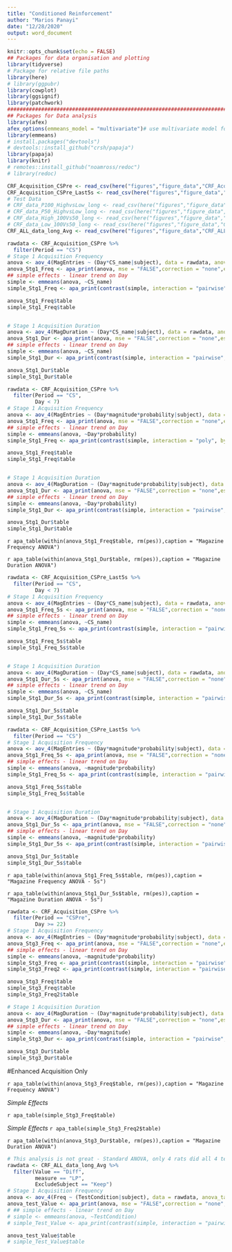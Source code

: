 ```yaml
---
title: "Conditioned Reinforcement"
author: "Marios Panayi"
date: "12/28/2020"
output: word_document
---
```


```r
knitr::opts_chunk$set(echo = FALSE)
## Packages for data organisation and plotting
library(tidyverse)
# Package for relative file paths
library(here)
# library(ggpubr)
library(cowplot)
library(ggsignif)
library(patchwork)
################################################################################
## Packages for Data analysis
library(afex)
afex_options(emmeans_model = "multivariate")# use multivariate model for all follow-up tests.
library(emmeans)
# install.packages("devtools")
# devtools::install_github("crsh/papaja")
library(papaja)
library(knitr)
# remotes::install_github("noamross/redoc")
# library(redoc)
```



```r
CRF_Acquisition_CSPre <- read_csv(here("figures","figure_data","CRF_Acquisition_CSPre.csv"))
CRF_Acquisition_CSPre_Last5s <- read_csv(here("figures","figure_data","CRF_Acquisition_CSPre_Last5s.csv"))
# Test Data
# CRF_data_P100_HighvsLow_long <- read_csv(here("figures","figure_data","CRF_data_P100_HighvsLow_long.csv"))
# CRF_data_P50_HighvsLow_long <- read_csv(here("figures","figure_data","CRF_data_P50_HighvsLow_long.csv"))
# CRF_data_High_100Vs50_long <- read_csv(here("figures","figure_data","CRF_data_High_100Vs50_long.csv"))
# CRF_data_Low_100Vs50_long <- read_csv(here("figures","figure_data","CRF_data_Low_100Vs50_long.csv"))
CRF_ALL_data_long_Avg <- read_csv(here("figures","figure_data","CRF_ALL_data_long_Avg.csv"))


```



```r
rawdata <- CRF_Acquisition_CSPre %>% 
  filter(Period == "CS")
# Stage 1 Acquisition Frequency
anova <- aov_4(MagEntries ~ (Day*CS_name|subject), data = rawdata, anova_table = list(correction = "none", es = "pes"))
anova_Stg1_Freq <- apa_print(anova, mse = "FALSE",correction = "none",es = "pes")
## simple effects - linear trend on Day
simple <- emmeans(anova, ~CS_name)
simple_Stg1_Freq <- apa_print(contrast(simple, interaction = "pairwise", adjust = "tukey"))

anova_Stg1_Freq$table
simple_Stg1_Freq$table


# Stage 1 Acquisition Duration
anova <- aov_4(MagDuration ~ (Day*CS_name|subject), data = rawdata, anova_table = list(correction = "none", es = "pes"))
anova_Stg1_Dur <- apa_print(anova, mse = "FALSE",correction = "none",es = "pes")
## simple effects - linear trend on Day
simple <- emmeans(anova, ~CS_name)
simple_Stg1_Dur <- apa_print(contrast(simple, interaction = "pairwise", adjust = "tukey"))

anova_Stg1_Dur$table
simple_Stg1_Dur$table

```



```r
rawdata <- CRF_Acquisition_CSPre %>% 
  filter(Period == "CS",
         Day < 7)
# Stage 1 Acquisition Frequency
anova <- aov_4(MagEntries ~ (Day*magnitude*probability|subject), data = rawdata, anova_table = list(correction = "none", es = "pes"))
anova_Stg1_Freq <- apa_print(anova, mse = "FALSE",correction = "none",es = "pes")
## simple effects - linear trend on Day
simple <- emmeans(anova, ~Day*probability)
simple_Stg1_Freq <- apa_print(contrast(simple, interaction = "poly", by = "probability", adjust = "tukey"))

anova_Stg1_Freq$table
simple_Stg1_Freq$table


# Stage 1 Acquisition Duration
anova <- aov_4(MagDuration ~ (Day*magnitude*probability|subject), data = rawdata, anova_table = list(correction = "none", es = "pes"))
anova_Stg1_Dur <- apa_print(anova, mse = "FALSE",correction = "none",es = "pes")
## simple effects - linear trend on Day
simple <- emmeans(anova, ~Day*probability)
simple_Stg1_Dur <- apa_print(contrast(simple, interaction = "pairwise", by = "Day", adjust = "tukey"))

anova_Stg1_Dur$table
simple_Stg1_Dur$table
```


`r apa_table(within(anova_Stg1_Freq$table, rm(pes)),caption = "Magazine Frequency ANOVA")`



`r apa_table(within(anova_Stg1_Dur$table, rm(pes)),caption = "Magazine Duration ANOVA")`


```r
rawdata <- CRF_Acquisition_CSPre_Last5s %>% 
  filter(Period == "CS",
         Day < 7)
# Stage 1 Acquisition Frequency
anova <- aov_4(MagEntries ~ (Day*CS_name|subject), data = rawdata, anova_table = list(correction = "none", es = "pes"))
anova_Stg1_Freq_5s <- apa_print(anova, mse = "FALSE",correction = "none",es = "pes")
## simple effects - linear trend on Day
simple <- emmeans(anova, ~CS_name)
simple_Stg1_Freq_5s <- apa_print(contrast(simple, interaction = "pairwise", adjust = "tukey"))

anova_Stg1_Freq_5s$table
simple_Stg1_Freq_5s$table


# Stage 1 Acquisition Duration
anova <- aov_4(MagDuration ~ (Day*CS_name|subject), data = rawdata, anova_table = list(correction = "none", es = "pes"))
anova_Stg1_Dur_5s <- apa_print(anova, mse = "FALSE",correction = "none",es = "pes")
## simple effects - linear trend on Day
simple <- emmeans(anova, ~CS_name)
simple_Stg1_Dur_5s <- apa_print(contrast(simple, interaction = "pairwise", adjust = "tukey"))

anova_Stg1_Dur_5s$table
simple_Stg1_Dur_5s$table
```




```r
rawdata <- CRF_Acquisition_CSPre_Last5s %>% 
  filter(Period == "CS")
# Stage 1 Acquisition Frequency
anova <- aov_4(MagEntries ~ (Day*magnitude*probability|subject), data = rawdata, anova_table = list(correction = "none", es = "pes"))
anova_Stg1_Freq_5s <- apa_print(anova, mse = "FALSE",correction = "none",es = "pes")
## simple effects - linear trend on Day
simple <- emmeans(anova, ~magnitude*probability)
simple_Stg1_Freq_5s <- apa_print(contrast(simple, interaction = "pairwise", by = "probability", adjust = "tukey"))

anova_Stg1_Freq_5s$table
simple_Stg1_Freq_5s$table


# Stage 1 Acquisition Duration
anova <- aov_4(MagDuration ~ (Day*magnitude*probability|subject), data = rawdata, anova_table = list(correction = "none", es = "pes"))
anova_Stg1_Dur_5s <- apa_print(anova, mse = "FALSE",correction = "none",es = "pes")
## simple effects - linear trend on Day
simple <- emmeans(anova, ~magnitude*probability)
simple_Stg1_Dur_5s <- apa_print(contrast(simple, interaction = "pairwise",  by = "probability", adjust = "tukey"))

anova_Stg1_Dur_5s$table
simple_Stg1_Dur_5s$table
```


`r apa_table(within(anova_Stg1_Freq_5s$table, rm(pes)),caption = "Magazine Frequency ANOVA - 5s")`



`r apa_table(within(anova_Stg1_Dur_5s$table, rm(pes)),caption = "Magazine Duration ANOVA - 5s")`

```r
rawdata <- CRF_Acquisition_CSPre %>% 
  filter(Period == "CSPre",
         Day >= 22)
# Stage 1 Acquisition Frequency
anova <- aov_4(MagEntries ~ (Day*magnitude*probability|subject), data = rawdata, anova_table = list(correction = "none", es = "pes"))
anova_Stg3_Freq <- apa_print(anova, mse = "FALSE",correction = "none",es = "pes")
## simple effects - linear trend on Day
simple <- emmeans(anova, ~magnitude*probability)
simple_Stg3_Freq <- apa_print(contrast(simple, interaction = "pairwise", by = "magnitude", adjust = "none"))
simple_Stg3_Freq2 <- apa_print(contrast(simple, interaction = "pairwise", by = "probability", adjust = "none"))

anova_Stg3_Freq$table
simple_Stg3_Freq$table
simple_Stg3_Freq2$table

# Stage 1 Acquisition Duration
anova <- aov_4(MagDuration ~ (Day*magnitude*probability|subject), data = rawdata, anova_table = list(correction = "none", es = "pes"))
anova_Stg3_Dur <- apa_print(anova, mse = "FALSE",correction = "none",es = "pes")
## simple effects - linear trend on Day
simple <- emmeans(anova, ~Day*magnitude)
simple_Stg3_Dur <- apa_print(contrast(simple, interaction = "pairwise", by = "Day", adjust = "tukey"))

anova_Stg3_Dur$table
simple_Stg3_Dur$table
```


#Enhanced Acquisition Only

`r apa_table(within(anova_Stg3_Freq$table, rm(pes)),caption = "Magazine Frequency ANOVA")`

*Simple Effects*

`r apa_table(simple_Stg3_Freq$table)`

*Simple Effects*
`r apa_table(simple_Stg3_Freq2$table)`

`r apa_table(within(anova_Stg3_Dur$table, rm(pes)),caption = "Magazine Duration ANOVA")`


```r
# This analysis is not great - Standard ANOVA, only 4 rats did all 4 tests so this analysis kicks out too many subjects
rawdata <- CRF_ALL_data_long_Avg %>% 
  filter(Value == "Diff",
         measure == "LP",
         ExcludeSubject == "Keep")
# Stage 1 Acquisition Frequency
anova <- aov_4(Freq ~ (TestCondition|subject), data = rawdata, anova_table = list(correction = "none", es = "pes"))
anova_test_Value <- apa_print(anova, mse = "FALSE",correction = "none",es = "pes")
# ## simple effects - linear trend on Day
# simple <- emmeans(anova, ~TestCondition)
# simple_Test_Value <- apa_print(contrast(simple, interaction = "pairwise", by = "Probability", adjust = "tukey"))

anova_test_Value$table
# simple_Test_Value$table


```



